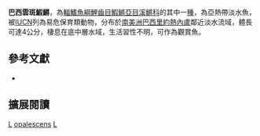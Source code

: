 {{Speciesbox 
| taxon = Leptolebias opalescens
| status = VU
| status_system = IUCN3.1
| authority = [[Myers|Myers]], 1942
| synonyms = *''Cynolebias opalescens, Myers, 1942''
*''Cynopoecilus opalescens, Myers, 1942''
*''Cynopoecilus fluminensis, Faria & Muller, 1937''
*''Leptolebias fluminensis, Faria & Muller, 1937''
}}
'''巴西雲斑鰕鱂'''，為[[輻鰭魚綱|輻鰭魚綱]][[鯉齒目|鯉齒目]][[鰕鱂亞目|鰕鱂亞目]][[溪鱂科|溪鱂科]]的其中一[[種|種]]，為亞熱帶淡水魚，被[[IUCN|IUCN]]列為易危保育類動物，分布於[[南美洲|南美洲]][[巴西|巴西]][[里約熱內盧|里約熱內盧]]鄰近淡水流域，體長可達4公分，棲息在底中層水域，生活習性不明，可作為觀賞魚。

== 參考文獻 ==
*{{FishBase_species|genus=Leptolebias|species=opalescens|year=2014|month=9}}

== 擴展閱讀 ==
{{refbegin}}
{{wikispecies-inline|Leptolebias opalescens|巴西雲斑鰕鱂}}
{{refend}}
{{Taxonbar|from=Q1940576}}

[[Category:觀賞魚|L]]
[[Category:雲斑鰕鱂屬|opalescens]]
[[Category:1942年描述的魚類|L]]

{{魚類小作品}}